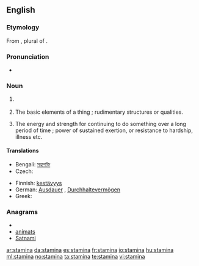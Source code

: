 ==English==

===Etymology===
From {{etyl|la}} {{term|stamina|stāmina|lang=la}}, plural of {{term|stamen|stāmen}}.

===Pronunciation===
* {{a|UK}} {{IPA|/ˈstamɪnə/}}

===Noun===
{{en-noun|-}}

# {{botany}} {{plural of|[[stamen]]}}
# {{context|obsolete|as plural}} The basic elements of a thing ; rudimentary structures or qualities.
# {{uncountable|now considered singular}} The energy and strength for continuing to do something over a long period of time ; power of sustained exertion, or resistance to hardship, illness etc.

====Translations====
{{trans-top|power of sustained exertion}}
* Bengali: [[সহ্যশক্তি]]
* Czech: {{t-|cs|výdrž|f}}
{{trans-mid}}
* Finnish: [[kestävyys]]
* German: [[Ausdauer]] {{f}}, [[Durchhaltevermögen]] {{n}}
* Greek: {{t|el|αντοχή f|sc=Grek}}
{{trans-bottom}}

===Anagrams===
* {{alphagram|aaimnst}}
* [[animats#English|animats]]
* [[Satnami#English|Satnami]]

[[ar:stamina]]
[[da:stamina]]
[[es:stamina]]
[[fr:stamina]]
[[io:stamina]]
[[hu:stamina]]
[[ml:stamina]]
[[no:stamina]]
[[ta:stamina]]
[[te:stamina]]
[[vi:stamina]]